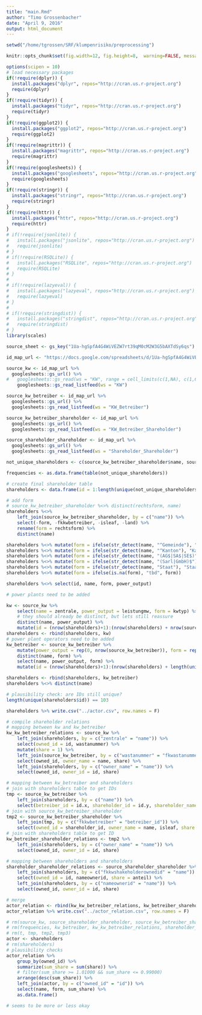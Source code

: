 ```yaml
---
title: "main.Rmd"
author: "Timo Grossenbacher"
date: "April 9, 2016"
output: html_document
---
```


```r

setwd("/home/tgrossen/SRF/klumpenrisiko/preprocessing")

knitr::opts_chunk$set(fig.width=12, fig.height=8,  warning=FALSE, message=FALSE)

options(scipen = 10)
# load necessary packages
if(!require(dplyr)) {
  install.packages("dplyr", repos="http://cran.us.r-project.org")
  require(dplyr)
}
if(!require(tidyr)) {
  install.packages("tidyr", repos="http://cran.us.r-project.org")
  require(tidyr)
}
if(!require(ggplot2)) {
  install.packages("ggplot2", repos="http://cran.us.r-project.org")
  require(ggplot2)
}
if(!require(magrittr)) {
  install.packages("magrittr", repos="http://cran.us.r-project.org")
  require(magrittr)
}
if(!require(googlesheets)) {
  install.packages("googlesheets", repos="http://cran.us.r-project.org")
  require(googlesheets)
}
if(!require(stringr)) {
  install.packages("stringr", repos="http://cran.us.r-project.org")
  require(stringr)
}
if(!require(httr)) {
  install.packages("httr", repos="http://cran.us.r-project.org")
  require(httr)
}
# if(!require(jsonlite)) {
#   install.packages("jsonlite", repos="http://cran.us.r-project.org")
#   require(jsonlite)
# }
# if(!require(RSQLite)) {
#   install.packages("RSQLite", repos="http://cran.us.r-project.org")
#   require(RSQLite)
# }
# 
# if(!require(lazyeval)) {
#   install.packages("lazyeval", repos="http://cran.us.r-project.org")
#   require(lazyeval)
# }
# 
# if(!require(stringdist)) {
#   install.packages("stringdist", repos="http://cran.us.r-project.org")
#   require(stringdist)
# }
library(scales)
```

```r

source_sheet <- gs_key("1Ua-hgSpfA4G4WiVEZW7rt39qM0cM2W3G5bAXTdSy6qs")

id_map_url <- "https://docs.google.com/spreadsheets/d/1Ua-hgSpfA4G4WiVEZW7rt39qM0cM2W3G5bAXTdSy6qs/pubhtml"

source_kw <- id_map_url %>%
  googlesheets::gs_url() %>%
#   googlesheets::gs_read(ws = "KW", range = cell_limits(c(1,NA), c(1,6)))
    googlesheets::gs_read_listfeed(ws = "KW")

source_kw_betreiber <- id_map_url %>%
  googlesheets::gs_url() %>%
  googlesheets::gs_read_listfeed(ws = "KW_Betreiber")

source_kw_betreiber_shareholder <- id_map_url %>%
  googlesheets::gs_url() %>%
  googlesheets::gs_read_listfeed(ws = "KW_Betreiber_Shareholder")

source_shareholder_shareholder <- id_map_url %>%
  googlesheets::gs_url() %>%
  googlesheets::gs_read_listfeed(ws = "Shareholder_Shareholder")

not_unique_shareholders <- c(source_kw_betreiber_shareholder$name, source_shareholder_shareholder$fkkwshakeholderownedid, source_shareholder_shareholder$nameownerid)

frequencies <- as.data.frame(table(not_unique_shareholders))

# create final shareholder table
shareholders <- data.frame(id = 1:length(unique(not_unique_shareholders)), name = unique(not_unique_shareholders), form = rep(NA, length(unique(not_unique_shareholders))), power_output = rep(0, length(unique(not_unique_shareholders))))

# add form
# source_kw_betreiber_shareholder %<>% distinct(rechtsform, name)
shareholders %<>% 
    left_join(source_kw_betreiber_shareholder, by = c("name")) %>% 
    select(-form, -fkkwbetreiber, -isleaf, -land) %>% 
    rename(form = rechtsform) %>% 
    distinct(name)

shareholders %<>% mutate(form = ifelse(str_detect(name, "^Gemeinde"), "Gemeinde", form))
shareholders %<>% mutate(form = ifelse(str_detect(name, "^Kanton"), "Kanton", form))
shareholders %<>% mutate(form = ifelse(str_detect(name, "(AG$|SA$|SE$)"), "AG", form))
shareholders %<>% mutate(form = ifelse(str_detect(name, "(Sarl|GmbH)$"), "GmbH", form))
shareholders %<>% mutate(form = ifelse(str_detect(name, "Staat"), "Staat", form))
shareholders %<>% mutate(form = ifelse(is.na(form), "tbd", form))

shareholders %<>% select(id, name, form, power_output)

# power plants need to be added

kw <- source_kw %>% 
    select(name = zentrale, power_output = leistungmw, form = kwtyp) %>% 
    # they should already be distinct, but lets still reassure
    distinct(name, power_output) %>%  
    mutate(id = (nrow(shareholders)+1):(nrow(shareholders) + nrow(source_kw)))
shareholders <- rbind(shareholders, kw)
# power plant operators need to be added
kw_betreiber <- source_kw_betreiber %>% 
    mutate(power_output = rep(0, nrow(source_kw_betreiber)), form = rep("Kraftwerksbetreiber", nrow(source_kw_betreiber))) %>% 
    distinct(name, form) %>% 
    select(name, power_output, form) %>% 
    mutate(id = (nrow(shareholders)+1):(nrow(shareholders) + length(unique(source_kw_betreiber$name))))

shareholders <- rbind(shareholders, kw_betreiber)
shareholders %<>% distinct(name)

# plausibility check: are IDs still unique?
length(unique(shareholders$id)) == 103

shareholders %>% write.csv("../actor.csv", row.names = F)

# compile shareholder relations
# mapping between kw and kw_betreiber
kw_kw_betreiber_relations <- source_kw %>% 
    left_join(shareholders, by = c("zentrale" = "name")) %>% 
    select(owned_id = id, wastanummer) %>% 
    mutate(share = 1) %>% 
    left_join(source_kw_betreiber, by = c("wastanummer" = "fkwastanummer")) %>% 
    select(owned_id, owner_name = name, share) %>% 
    left_join(shareholders, by = c("owner_name" = "name")) %>% 
    select(owned_id, owner_id = id, share)

# mapping between kw_betreiber and shareholders
# join with shareholders table to get IDs 
tmp <- source_kw_betreiber %>% 
    left_join(shareholders, by = c("name")) %>% 
    select(betreiber_id = id.x, shareholder_id = id.y, shareholder_name = name)
# join with source_kw_betreiber_shareholder
tmp2 <- source_kw_betreiber_shareholder %>% 
    left_join(tmp, by = c("fkkwbetreiber" = "betreiber_id")) %>% 
    select(owned_id = shareholder_id, owner_name = name, isleaf, share = anteilprozent)
# join with shareholders table to get ID
kw_betreiber_shareholder_relations <- tmp2 %>% 
    left_join(shareholders, by = c("owner_name" = "name")) %>% 
    select(owned_id, owner_id = id, share)

# mapping between shareholders and shareholders
shareholder_shareholder_relations <- source_shareholder_shareholder %>%
    left_join(shareholders, by = c("fkkwshakeholderownedid" = "name")) %>% 
    select(owned_id = id, nameownerid, share = anteil) %>% 
    left_join(shareholders, by = c("nameownerid" = "name")) %>% 
    select(owned_id, owner_id = id, share)

# merge
actor_relation <- rbind(kw_kw_betreiber_relations, kw_betreiber_shareholder_relations, shareholder_shareholder_relations)
actor_relation %>% write.csv("../actor_relation.csv", row.names = F)

# rm(source_kw, source_shareholder_shareholder, source_kw_betreiber_shareholder, source_kw_betreiber)
# rm(frequencies, kw_betreiber, kw_kw_betreiber_relations, shareholder_shareholder_relations, shareholder_relation, kw_betreiber_shareholder_relations, kw)
# rm(t, tmp, tmp2, tmp3)
actor <- shareholders
# rm(shareholders)
# plausibility checks
actor_relation %>% 
    group_by(owned_id) %>% 
    summarize(sum_share = sum(share)) %>% 
    # filter(sum_share >= 1.01000 && sum_share <= 0.99000)
    arrange(desc(sum_share)) %>% 
    left_join(actor, by = c("owned_id" = "id")) %>% 
    select(name, form, sum_share) %>% 
    as.data.frame()

# seems to be more or less okay


```



